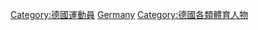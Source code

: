 {{Commonscat|Table tennis players from Germany}}
[[Category:德國運動員|Category:德國運動員]]
[[Category:各國乒乓球運動員|Germany]]
[[Category:德國各類體育人物|Category:德國各類體育人物]]